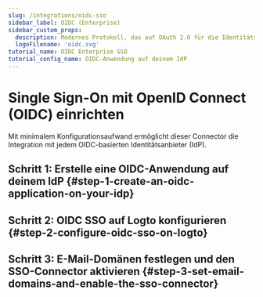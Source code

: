 ```yaml
---
slug: /integrations/oidc-sso
sidebar_label: OIDC (Enterprise)
sidebar_custom_props:
  description: Modernes Protokoll, das auf OAuth 2.0 für die Identitätsüberprüfung in Web- und mobilen Apps basiert.
  logoFilename: 'oidc.svg'
tutorial_name: OIDC Enterprise SSO
tutorial_config_name: OIDC-Anwendung auf deinem IdP
---
```




# Single Sign-On mit OpenID Connect (OIDC) einrichten

Mit minimalem Konfigurationsaufwand ermöglicht dieser Connector die Integration mit jedem OIDC-basierten Identitätsanbieter (IdP).

<GuideTip />

## Schritt 1: Erstelle eine OIDC-Anwendung auf deinem IdP \{#step-1-create-an-oidc-application-on-your-idp}

<Step1 />

## Schritt 2: OIDC SSO auf Logto konfigurieren \{#step-2-configure-oidc-sso-on-logto}

<Step2 />

## Schritt 3: E-Mail-Domänen festlegen und den SSO-Connector aktivieren \{#step-3-set-email-domains-and-enable-the-sso-connector}

<Step3 />
